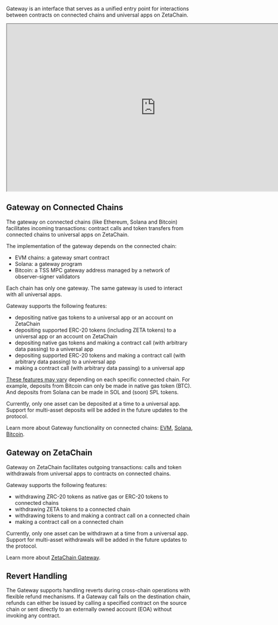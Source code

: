 Gateway is an interface that serves as a unified entry point for interactions
between contracts on connected chains and universal apps on ZetaChain.

<iframe
  style={{ border: "1px solid rgba(0,0,0,.1)", marginTop: "2rem", borderRadius: "0.5rem" }}
  width="800"
  height="450"
  src="https://embed.figma.com/design/mYXNTORUuvGVaQ01SF7h9Y/Untitled?node-id=0-1&embed-host=share"
  allowfullscreen
></iframe>

## Gateway on Connected Chains

The gateway on connected chains (like Ethereum, Solana and Bitcoin) facilitates
incoming transactions: contract calls and token transfers from connected chains
to universal apps on ZetaChain.

The implementation of the gateway depends on the connected chain:

- EVM chains: a gateway smart contract
- Solana: a gateway program
- Bitcoin: a TSS MPC gateway address managed by a network of observer-signer
  validators

Each chain has only one gateway. The same gateway is used to interact with all
universal apps.

Gateway supports the following features:

- depositing native gas tokens to a universal app or an account on ZetaChain
- depositing supported ERC-20 tokens (including ZETA tokens) to a universal app
  or an account on ZetaChain
- depositing native gas tokens and making a contract call (with arbitrary data
  passing) to a universal app
- depositing supported ERC-20 tokens and making a contract call (with arbitrary
  data passing) to a universal app
- making a contract call (with arbitrary data passing) to a universal app

[These features may vary](/developers/chains/functionality) depending on each
specific connected chain. For example, deposits from Bitcoin can only be made in
native gas token (BTC). And deposits from Solana can be made in SOL and (soon)
SPL tokens.

Currently, only one asset can be deposited at a time to a universal app. Support
for multi-asset deposits will be added in the future updates to the protocol.

Learn more about Gateway functionality on connected chains:
[EVM](/developers/chains/evm), [Solana](/developers/chains/solana),
[Bitcoin](/developers/chains/bitcoin).

## Gateway on ZetaChain

Gateway on ZetaChain facilitates outgoing transactions: calls and token
withdrawals from universal apps to contracts on connected chains.

Gateway supports the following features:

- withdrawing ZRC-20 tokens as native gas or ERC-20 tokens to connected chains
- withdrawing ZETA tokens to a connected chain
- withdrawing tokens to and making a contract call on a connected chain
- making a contract call on a connected chain

Currently, only one asset can be withdrawn at a time from a universal app.
Support for multi-asset withdrawals will be added in the future updates to the
protocol.

Learn more about [ZetaChain Gateway](/developers/chains/zetachain).

## Revert Handling

The Gateway supports handling reverts during cross-chain operations with
flexible refund mechanisms. If a Gateway call fails on the destination chain,
refunds can either be issued by calling a specified contract on the source chain
or sent directly to an externally owned account (EOA) without invoking any
contract.

